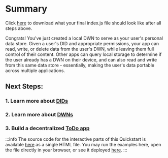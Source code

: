 # Summary

Click <a href="/static/tutorial/index.js" download>here</a> to download what your final index.js file should look like after all steps above.

Congrats! You've just created a local DWN to serve as your user's
personal data store. Given a user's DID and appropriate permissions,
your app can read, write, or delete data from the user's DWN, while
leaving them full control of their content. Other apps can query local
storage to determine if the user already has a DWN on their device, and
can also read and write from this same data store - essentially, making
the user's data portable across multiple applications.

## Next Steps:
### 1. Learn more about [DIDs](/docs/web5/learn/decentralized-identifiers)
### 2. Learn more about [DWNs](/docs/web5/learn/decentralized-web-nodes)
### 3. Build a decentralized [ToDo app](/docs/web5/build/apps/todo-app-tutorial)

:::info
The source code for the interactive parts of this Quickstart is available 
[here](https://github.com/TBD54566975/web5-quickstart-widgets/blob/main/index.html) as a
single HTML file. You may run the examples here, open the file directly in your 
browser, or see it deployed [here](https://moonlit-centaur-0d7b4f.netlify.app/).
:::